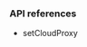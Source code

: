 <PlatformWrapper platform="flutter">

### API references

* <Link to="{{Global.API_REF_ANDROID_ROOT}}/class_irtcengine.html#api_setcloudproxy">setCloudProxy</Link>

</PlatformWrapper>
